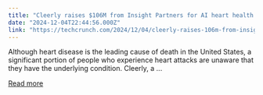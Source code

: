 ```yaml
---
title: "Cleerly raises $106M from Insight Partners for AI heart health early detection"
date: "2024-12-04T22:44:56.000Z"
link: "https://techcrunch.com/2024/12/04/cleerly-raises-106m-from-insight-partners-for-ai-heart-health-early-detection/"
---
```


Although heart disease is the leading cause of death in the United States, a significant portion of people who experience heart attacks are unaware that they have the underlying condition. Cleerly, a ...

[Read more](https://techcrunch.com/2024/12/04/cleerly-raises-106m-from-insight-partners-for-ai-heart-health-early-detection/)

